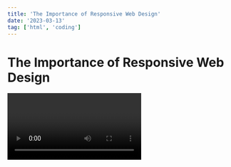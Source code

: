 ```yaml
---
title: 'The Importance of Responsive Web Design'
date: '2023-03-13'
tag: ['html', 'coding']
---
```


# The Importance of Responsive Web Design

<Video id="123"/>

Responsive web design is a fundamental aspect of modern web development that ensures websites adapt to various screen sizes and devices. With the increasing use of smartphones and tablets, creating a responsive website has become essential for delivering an optimal user experience. Here's why responsive web design matters:

## 1. Enhanced User Experience

Responsive websites provide a consistent and user-friendly experience across different devices. Content, images, and navigation elements adjust seamlessly, ensuring readability and ease of use. Users can access information and interact with the site without the need for constant zooming or horizontal scrolling, resulting in higher engagement and satisfaction.

## 2. Improved SEO Performance

Search engines favor responsive websites, as they provide a better user experience. Google, for example, ranks mobile-friendly sites higher in search results. A responsive design eliminates the need for separate mobile and desktop versions, consolidating your SEO efforts and improving visibility across all devices.

## 3. Cost and Time Efficiency

Developing and maintaining a single responsive website is more cost-effective than creating multiple versions for different platforms. It reduces development time, as changes and updates only need to be implemented once. Additionally, responsive designs require fewer resources for maintenance and support.

## 4. Future-Proof Solution

As technology advances, new devices with varying screen sizes will continue to emerge. Responsive web design ensures your website remains compatible and functional across future devices. By adopting a flexible and adaptable approach, you can future-proof your online presence and stay ahead of the curve.

## 5. Increased Conversion Rates

A seamless user experience on all devices leads to higher conversion rates. When users can easily navigate and interact with your website, they are more likely to convert into customers or take desired actions, such as making a purchase, subscribing to a newsletter, or filling out a contact form.

In conclusion, responsive web design is crucial for creating websites that cater to the needs of modern users. By prioritizing responsiveness, you can provide an exceptional user experience, improve search engine visibility, reduce costs, future-proof your website, and ultimately drive better conversion rates.
